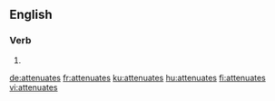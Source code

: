 
==English==

===Verb===
{{head|en|verb form}}

# {{en-third-person singular of|attenuate}}

[[de:attenuates]]
[[fr:attenuates]]
[[ku:attenuates]]
[[hu:attenuates]]
[[fi:attenuates]]
[[vi:attenuates]]